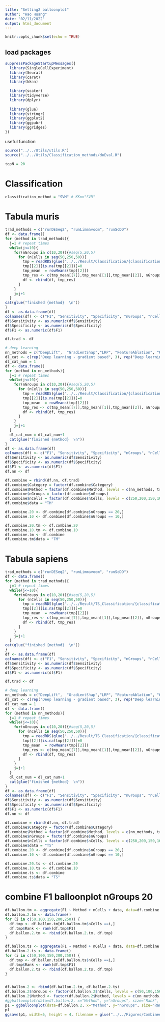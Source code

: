 ```yaml
---
title: "Setting2 balloonplot"
author: "Hao Huang"
date: "02/11/2022"
output: html_document
---
```


```r
knitr::opts_chunk$set(echo = TRUE)
```

## load packages
```r
suppressPackageStartupMessages({
  library(SingleCellExperiment)
  library(Seurat)
  library(caret)
  library(kknn)
  
  library(scater)
  library(tidyverse)
  library(dplyr)
  
  library(glue)
  library(stringr)
  library(ggplot2)
  library(ggpubr)
  library(ggridges)
})
```

useful function
```r
source("../../Utils/utils.R")
source("../../Utils/Classification_methods/doEval.R")
```

```r
topN = 20
```

# Classification
```r
classification_method = "SVM" # KKnn"SVM"
```

# Tabula muris
```r
trad_methods = c("runDESeq2", "runLimmavoom", "runScDD")
df <- data.frame()
for (method in trad_methods){
  j=1 # repeat times
  while(j<=10){
    for(nGroups in c(10,20)){#seq(5,20,5)
      for (nCells in seq(50,250,50)){
        tmp = readRDS(glue("../../Result/Classification/{classification_method}/Setting2/top{topN}/{method}/{classification_method}_top{topN}_result_nGroups_{nGroups}_nCells_{nCells}_iteration{j}.rds"))
        tmp[[2]][is.na(tmp[[2]])]=0
        tmp_mean  = rowMeans(tmp[[2]])
        tmp_res <- c(tmp_mean[[7]],tmp_mean[[1]],tmp_mean[[2]], nGroups, nCells, j, method, "traditional")
        df <- rbind(df, tmp_res)
      }
    }
    j=j+1
  }
cat(glue("finished {method}  \n"))
}
df <- as.data.frame(df)
colnames(df) <- c("F1", "Sensitivity", "Specificity", "nGroups", "nCells", "Iteration", "Method", "Category")
df$Sensitivity <- as.numeric(df$Sensitivity)
df$Specificity <- as.numeric(df$Specificity)
df$F1 <- as.numeric(df$F1)

df.trad <- df

```


```r
# deep learning
nn_methods = c("DeepLift",  "GradientShap","LRP", "FeatureAblation", "Occlusion","Lime") #, "Lime"
dl_cat <- c(rep("Deep learning - gradient based", 3), rep("Deep learning - perturbation", 3))
dl_cat_num = 1
df <- data.frame()
for (method in nn_methods){
  j=1 # repeat times
  while(j<=10){
    for(nGroups in c(10,20)){#seq(5,20,5)
      for (nCells in seq(50,250,50)){
        tmp = readRDS(glue("../../Result/Classification/{classification_method}/Setting2/top{topN}/{method}/{classification_method}_top{topN}_result_nGroups_{nGroups}_nCells_{nCells}_iteration{j}.rds"))
        tmp[[2]][is.na(tmp[[2]])]=0
        tmp_mean  = rowMeans(tmp[[2]])
        tmp_res <- c(tmp_mean[[7]],tmp_mean[[1]],tmp_mean[[2]], nGroups, nCells, j, method, dl_cat[dl_cat_num])
        df <- rbind(df, tmp_res)
      }
    }
    j=j+1
  }
  dl_cat_num = dl_cat_num+1
  cat(glue("finished {method}  \n"))
}
df <- as.data.frame(df)
colnames(df) <- c("F1", "Sensitivity", "Specificity", "nGroups", "nCells", "Iteration", "Method", "Category")
df$Sensitivity <- as.numeric(df$Sensitivity)
df$Specificity <- as.numeric(df$Specificity)
df$F1 <- as.numeric(df$F1)
df.nn <- df
```

```r
df.combine = rbind(df.nn, df.trad)
df.combine$Category = factor(df.combine$Category)
df.combine$Method = factor(df.combine$Method, levels = c(nn_methods, trad_methods))
df.combine$nGroups = factor(df.combine$nGroups)
df.combine$nCells = factor(df.combine$nCells, levels = c(250,200,150,100,50))
df.combine$data = "TM"

df.combine.20 <- df.combine[df.combine$nGroups == 20,]
df.combine.10 <- df.combine[df.combine$nGroups == 10,]

df.combine.20.tm <- df.combine.20
df.combine.10.tm <- df.combine.10
df.combine.tm <- df.combine
df.combine.tm$data = "TM"
```

# Tabula sapiens
```r
trad_methods = c("runDESeq2", "runLimmavoom", "runScDD")
df <- data.frame()
for (method in trad_methods){
  j=1 # repeat times
  while(j<=10){
    for(nGroups in c(10,20)){#seq(5,20,5)
      for (nCells in seq(50,250,50)){
        tmp = readRDS(glue("../../Result/TS_Classification/{classification_method}/Setting2/top{topN}/{method}/{classification_method}_top{topN}_result_nGroups_{nGroups}_nCells_{nCells}_iteration{j}.rds"))
        tmp[[2]][is.na(tmp[[2]])]=0
        tmp_mean  = rowMeans(tmp[[2]])
        tmp_res <- c(tmp_mean[[7]],tmp_mean[[1]],tmp_mean[[2]], nGroups, nCells, j, method, "traditional")
        df <- rbind(df, tmp_res)
      }
    }
    j=j+1
  }
cat(glue("finished {method}  \n"))
}
df <- as.data.frame(df)
colnames(df) <- c("F1", "Sensitivity", "Specificity", "nGroups", "nCells", "Iteration", "Method", "Category")
df$Sensitivity <- as.numeric(df$Sensitivity)
df$Specificity <- as.numeric(df$Specificity)
df$F1 <- as.numeric(df$F1)

df.trad <- df

```


```r
# deep learning
nn_methods = c("DeepLift",  "GradientShap","LRP", "FeatureAblation", "Occlusion","Lime") #, "Lime"
dl_cat <- c(rep("Deep learning - gradient based", 3), rep("Deep learning - perturbation", 3))
dl_cat_num = 1
df <- data.frame()
for (method in nn_methods){
  j=1 # repeat times
  while(j<=10){
    for(nGroups in c(10,20)){#seq(5,20,5)
      for (nCells in seq(50,250,50)){
        tmp = readRDS(glue("../../Result/TS_Classification/{classification_method}/Setting2/top{topN}/{method}/{classification_method}_top{topN}_result_nGroups_{nGroups}_nCells_{nCells}_iteration{j}.rds"))
        tmp[[2]][is.na(tmp[[2]])]=0
        tmp_mean  = rowMeans(tmp[[2]])
        tmp_res <- c(tmp_mean[[7]],tmp_mean[[1]],tmp_mean[[2]], nGroups, nCells, j, method, dl_cat[dl_cat_num])
        df <- rbind(df, tmp_res)
      }
    }
    j=j+1
  }
  dl_cat_num = dl_cat_num+1
  cat(glue("finished {method}  \n"))
}
df <- as.data.frame(df)
colnames(df) <- c("F1", "Sensitivity", "Specificity", "nGroups", "nCells", "Iteration", "Method", "Category")
df$Sensitivity <- as.numeric(df$Sensitivity)
df$Specificity <- as.numeric(df$Specificity)
df$F1 <- as.numeric(df$F1)
df.nn <- df
```

```r
df.combine = rbind(df.nn, df.trad)
df.combine$Category = factor(df.combine$Category)
df.combine$Method = factor(df.combine$Method, levels = c(nn_methods, trad_methods))
df.combine$nGroups = factor(df.combine$nGroups)
df.combine$nCells = factor(df.combine$nCells, levels = c(250,200,150,100,50))
df.combine$data = "TS"
df.combine.20 <- df.combine[df.combine$nGroups == 20,]
df.combine.10 <- df.combine[df.combine$nGroups == 10,]

df.combine.20.ts <- df.combine.20
df.combine.10.ts <- df.combine.10
df.combine.ts <- df.combine
df.combine.ts$data = "TS"
```

# combine F1 balloonplot nGroups 20
```r
df.ballon.tm <- aggregate(F1 ~ Method + nCells + data, data=df.combine.20.tm, FUN=median)
df.ballon.2.tm <- data.frame()
for (i in c(50,100,150,200,250)) {
  df.tmp <- df.ballon.tm[df.ballon.tm$nCells ==i,]
  df.tmp$Rank <- rank(df.tmp$F1)
  df.ballon.2.tm <- rbind(df.ballon.2.tm, df.tmp)
}

df.ballon.ts <- aggregate(F1 ~ Method + nCells + data, data=df.combine.20.ts, FUN=median)
df.ballon.2.ts <- data.frame()
for (i in c(50,100,150,200,250)) {
  df.tmp <- df.ballon.ts[df.ballon.ts$nCells ==i,]
  df.tmp$Rank <- rank(df.tmp$F1)
  df.ballon.2.ts <- rbind(df.ballon.2.ts, df.tmp)
}


df.ballon.2 <- rbind(df.ballon.2.tm, df.ballon.2.ts)
df.ballon.2$nGroups <- factor(df.ballon.2$nCells, levels = c(50,100,150,200,250))
df.ballon.2$Method <- factor(df.ballon.2$Method, levels = c(nn_methods,trad_methods))
#ggballoonplot(data=df.ballon.2, x="Method", y="nGroups", size="Rank", color="data", fill = "NA")
p1 = ggballoonplot(data=df.ballon.2, x="Method", y="nGroups", size="Rank", color="data", fill = "NA")+theme(panel.grid.major = element_blank(), panel.grid.minor = element_blank())
p1
ggsave(p1, width=5, height = 4, filename = glue("../../Figures/Combined_Setting2/Classification/{classification_method}_Setting2_balloonplot_top{topN}_nGroups20_F1.pdf"))
```